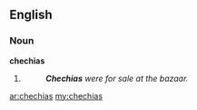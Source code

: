 ==English==

===Noun===
'''chechias'''

# {{plural of|[[chechia]]}}
#: '''''Chechias''' were for sale at the bazaar.''

[[ar:chechias]]
[[my:chechias]]